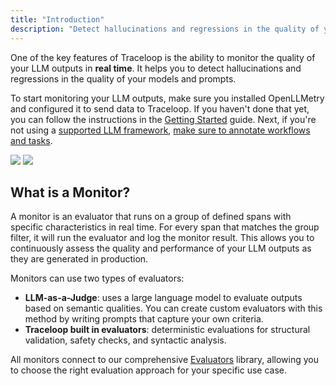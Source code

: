 ```yaml
---
title: "Introduction"
description: "Detect hallucinations and regressions in the quality of your LLMs"
---
```


One of the key features of Traceloop is the ability to monitor the quality of your LLM outputs in **real time**. It helps you to detect hallucinations and regressions in the quality of your models and prompts.

To start monitoring your LLM outputs, make sure you installed OpenLLMetry and configured it to send data to Traceloop. If you haven't done that yet, you can follow the instructions in the [Getting Started](/openllmetry/getting-started) guide.
Next, if you're not using a [supported LLM framework](/openllmetry/tracing/supported#frameworks), [make sure to annotate workflows and tasks](/openllmetry/tracing/annotations).

<Frame>
  <img className="block dark:hidden" src="/img/monitor/monitor-list-light.png" />
  <img className="hidden dark:block" src="/img/monitor/monitor-list-dark.png" />
</Frame>

## What is a Monitor?

A monitor is an evaluator that runs on a group of defined spans with specific characteristics in real time. For every span that matches the group filter, it will run the evaluator and log the monitor result. This allows you to continuously assess the quality and performance of your LLM outputs as they are generated in production.

Monitors can use two types of evaluators:

- **LLM-as-a-Judge**: uses a large language model to evaluate outputs based on semantic qualities. You can create custom evaluators with this method by writing prompts that capture your own criteria.
- **Traceloop built in evaluators**: deterministic evaluations for structural validation, safety checks, and syntactic analysis.

All monitors connect to our comprehensive [Evaluators](/evaluators/intro) library, allowing you to choose the right evaluation approach for your specific use case.
